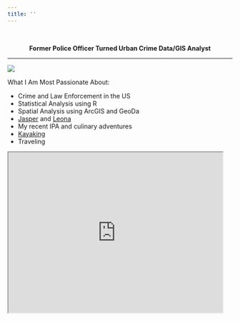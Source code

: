 ```yaml
---
title: ''
---
```

<script>
  (function(i,s,o,g,r,a,m){i['GoogleAnalyticsObject']=r;i[r]=i[r]||function(){
  (i[r].q=i[r].q||[]).push(arguments)},i[r].l=1*new Date();a=s.createElement(o),
  m=s.getElementsByTagName(o)[0];a.async=1;a.src=g;m.parentNode.insertBefore(a,m)
  })(window,document,'script','https://www.google-analytics.com/analytics.js','ga');

  ga('create', 'UA-97380674-1', 'auto');
  ga('send', 'pageview');

</script>

<br>

<center>**Former Police Officer Turned Urban Crime Data/GIS Analyst**</center>

***
![](images\cover_pic.jpg)

What I Am Most Passionate About:

* Crime and Law Enforcement in the US
* Statistical Analysis using R
* Spatial Analysis using ArcGIS and GeoDa
* [Jasper](jasper.jpg) and [Leona](leona.jpg)
* My recent IPA and culinary adventures
* [Kayaking](kayak.jpg)
* Traveling

<iframe src="https://www.google.com/maps/d/u/0/embed?mid=1Yyh_RF2S0bZWFoSZvDOySdbm1xE" width="480" height="360"></iframe>



